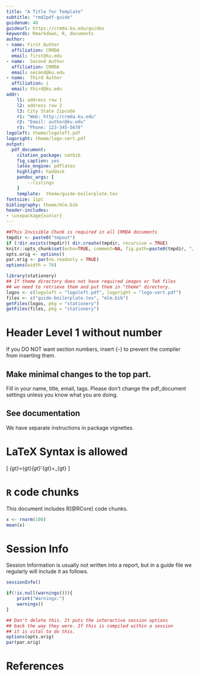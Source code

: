 ```yaml
---
title: "A Title for Template"
subtitle: "rmd2pdf-guide"
guidenum: 48
guideurl: https://crmda.ku.edu/guides
keywords: Rmarkdown, R, documents
author:
- name: First Author
  affiliation: CRMDA
  email: first@ku.edu
- name:  Second Author
  affiliation: CRMDA
  email: second@ku.edu
- name:  Third Author
  affiliation: i
  email: third@ku.edu
addr:
    l1: address row 1
    l2: address row 2
    l3: City State Zipcode
    r1: "Web: http://crmda.ku.edu"
    r2: "Email: author@ku.edu"
    r3: "Phone: 123-345-5678"
logoleft: theme/logoleft.pdf
logoright: theme/logo-vert.pdf
output: 
  pdf_document:
    citation_package: natbib
    fig_caption: yes
    latex_engine: pdflatex
    highlight: haddock
    pandoc_args: [
        --listings
    ]
    template:  theme/guide-boilerplate.tex
fontsize: 11pt
bibliography: theme/mlm.bib
header-includes:
- \usepackage{xcolor}
---
```


```r
##This Invisible Chunk is required in all CRMDA documents
tmpdir <- paste0("tmpout")
if (!dir.exists(tmpdir)) dir.create(tmpdir, recursive = TRUE)
knitr::opts_chunk$set(echo=TRUE, comment=NA, fig.path=paste0(tmpdir, "/p-"))
opts.orig <- options()
par.orig <- par(no.readonly = TRUE)
options(width = 70)
```

```r
library(stationery)
## If theme directory does not have required images or TeX files
## we need to retrieve them and put them in "theme" directory. 
logos <- c(logoleft = "logoleft.pdf", logoright = "logo-vert.pdf")
files <- c("guide-boilerplate.tex", "mlm.bib")
getFiles(logos, pkg = "stationery")
getFiles(files, pkg = "stationery")
```

\begin{abstract}
\noindent
This is an abstract. Please include a terse, yet descriptive statement here of less than 200 words. It should avoid colloquialisms and polysyllabic profundities.
\end{abstract}


# Header Level 1 without number {-}

If you DO NOT want section numbers, insert {-} to prevent the 
compiler from inserting them.

## Make minimal changes to the top part. {-}

Fill in your name, title, email, tags.  Please don't change the
pdf_document settings unless you know what you are doing.

## See documentation {-}

We have separate instructions in package vignettes.

# LaTeX Syntax is allowed {-}

\[
\Sigma_{gt}=\Lambda_{gt}\Psi_{gt}\Lambda'_{gt}+\Theta_{gt}
\]

# `R` code chunks {-}

This document includes R[@RCore] code chunks.

```r
x <- rnorm(100)
mean(x)
```


[//]: (All guides must have this as the final stanza)

# Session Info {-}

Session Information is usually not written into a report, but in a
guide file we regularly will include it as follows.

```r
sessionInfo()
```

```r
if(!is.null(warnings())){
    print("Warnings:")
    warnings()
}
```

```r
## Don't delete this. It puts the interactive session options
## back the way they were. If this is compiled within a session
## it is vital to do this.
options(opts.orig)
par(par.orig)
```


# References {-}
